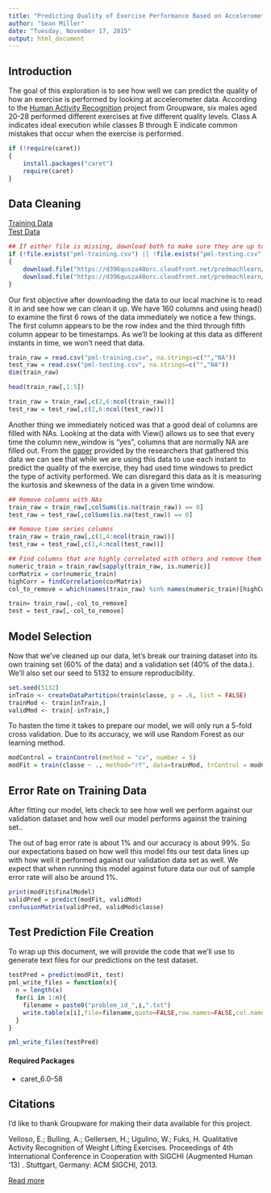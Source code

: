 ```yaml
---
title: "Predicting Quality of Exercise Performance Based on Accelerometer Data"
author: "Sean Miller"
date: "Tuesday, November 17, 2015"
output: html_document
---
```


## Introduction

The goal of this exploration is to see how well we can predict the quality 
of how an exercise is performed by looking at accelerometer data.  According to
the [Human Activity Recognition](http://groupware.les.inf.puc-rio.br/har#dataset)
project from Groupware, six males aged 20-28 performed different exercises at five
different quality levels.  Class A indicates ideal execution while classes B through
E indicate common mistakes that occur when the exercise is performed.

```r
if (!require(caret))
{
    install.packages("caret")
    require(caret)
}
```

## Data Cleaning

[Training Data](https://d396qusza40orc.cloudfront.net/predmachlearn/pml-training.csv)  
[Test Data](https://d396qusza40orc.cloudfront.net/predmachlearn/pml-testing.csv)

```r
## If either file is missing, download both to make sure they are up to date
if (!file.exists("pml-training.csv") || !file.exists("pml-testing.csv"))
{
    download.file("https://d396qusza40orc.cloudfront.net/predmachlearn/pml-training.csv", destfile = "pml-training.csv")
    download.file("https://d396qusza40orc.cloudfront.net/predmachlearn/pml-testing.csv", destfile = "pml-testing.csv")
}
```

Our first objective after downloading the data to our local machine is to read it in
and see how we can clean it up.  We have 160 columns and using head() to examine
the first 6 rows of the data immediately we notice a few things.  The first column
appears to be the row index and the third through fifth column appear to be timestamps.
As we'll be looking at this data as different instants in time, we won't need that data.

```r
train_raw = read.csv("pml-training.csv", na.strings=c("","NA"))
test_raw = read.csv("pml-testing.csv", na.strings=c("","NA"))
dim(train_raw)
```

```r
head(train_raw[,1:5])
```

```r
train_raw = train_raw[,c(2,6:ncol(train_raw))]
test_raw = test_raw[,c(2,6:ncol(test_raw))]
```

Another thing we immediately noticed was that a good deal of columns are filled with NAs.
Looking at the data with View() allows us to see that every time the column new_window is 
"yes", columns that are normally NA are filled out.  From the [paper](http://groupware.les.inf.puc-rio.br/public/papers/2013.Velloso.QAR-WLE.pdf)
provided by the researchers that gathered this data we can see that while we
are using this data to use each instant to predict the quality of the exercise, 
they had used time windows to predict the type of activity performed.  We can disregard
this data as it is measuring the kurtosis and skewness of the data in a given time window.

```r
## Remove columns with NAs
train_raw = train_raw[,colSums(is.na(train_raw)) == 0]
test_raw = test_raw[,colSums(is.na(test_raw)) == 0]

## Remove time series columns
train_raw = train_raw[,c(1,4:ncol(train_raw))]
test_raw = test_raw[,c(1,4:ncol(test_raw))]

## Find columns that are highly correlated with others and remove them
numeric_train = train_raw[sapply(train_raw, is.numeric)]
corMatrix = cor(numeric_train)
highCorr = findCorrelation(corMatrix)
col_to_remove = which(names(train_raw) %in% names(numeric_train)[highCorr])

train= train_raw[,-col_to_remove]
test = test_raw[,-col_to_remove]
```

## Model Selection

Now that we've cleaned up our data, let's break our training dataset into its own
training set (60% of the data) and a validation set (40% of the data.).  We'll also
set our seed to 5132 to ensure reproducibility.

```r
set.seed(5132)
inTrain <- createDataPartition(train$classe, p = .6, list = FALSE)
trainMod <- train[inTrain,]
validMod <- train[-inTrain,]
```

To hasten the time it takes to prepare our model, we will only run a 5-fold cross
validation.  Due to its accuracy, we will use Random Forest as our learning method.

```r
modControl = trainControl(method = "cv", number = 5)
modFit = train(classe ~ ., method="rf", data=trainMod, trControl = modControl)
```

## Error Rate on Training Data

After fitting our model, lets check to see how well we perform against our validation
dataset and how well our model performs against the training set..

The out of bag error rate is about 1% and our accuracy is about 99%.  So our expectations
based on how well this model fits our test data lines up with how well it performed
against our validation data set as well.  We expect that when running this model against
future data our out of sample error rate will also be around 1%.

```r
print(modFit$finalModel)
validPred = predict(modFit, validMod)
confusionMatrix(validPred, validMod$classe)
```

## Test Prediction File Creation

To wrap up this document, we will provide the code that we'll use to generate text
files for our predictions on the test dataset.

```r
testPred = predict(modFit, test)
pml_write_files = function(x){
  n = length(x)
  for(i in 1:n){
    filename = paste0("problem_id_",i,".txt")
    write.table(x[i],file=filename,quote=FALSE,row.names=FALSE,col.names=FALSE)
  }
}

pml_write_files(testPred)
```

#### Required Packages
* caret_6.0-58

## Citations

I'd like to thank Groupware for making their data available for this project.

Velloso, E.; Bulling, A.; Gellersen, H.; Ugulino, W.; Fuks, H. Qualitative 
Activity Recognition of Weight Lifting Exercises. Proceedings of 4th International 
Conference in Cooperation with SIGCHI (Augmented Human '13) . Stuttgart, Germany: 
ACM SIGCHI, 2013.

[Read more](http://groupware.les.inf.puc-rio.br/har#sbia_paper_section#ixzz3roEmM399)